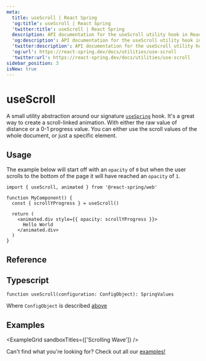 ```yaml
---
meta:
  title: useScroll | React Spring
  'og:title': useScroll | React Spring
  'twitter:title': useScroll | React Spring
  description: API documentation for the useScroll utility hook in React Spring.
  'og:description': API documentation for the useScroll utility hook in React Spring.
  'twitter:description': API documentation for the useScroll utility hook in React Spring.
  'og:url': https://react-spring.dev/docs/utilities/use-scroll
  'twitter:url': https://react-spring.dev/docs/utilities/use-scroll
sidebar_position: 3
isNew: true
---
```


# useScroll

A small utility abstraction around our signature [`useSpring`](/docs/components/use-spring) hook. It's a great way to
create a scroll-linked animation. With either the raw value of distance or a 0-1 progress value. You can either use the
scroll values of the whole document, or just a specific element.

## Usage

The example below will start off with an `opacity` of `0` but when the user scrolls to the bottom of the page it will have
reached an `opacity` of `1`.

```tsx
import { useScroll, animated } from '@react-spring/web'

function MyComponent() {
  const { scrollYProgress } = useScroll()

  return (
    <animated.div style={{ opacity: scrollYProgress }}>
      Hello World
    </animated.div>
  )
}
```

## Reference


<TablesConfiguration data={USE_SCROLL_CONFIG_DATA} />

## Typescript

```tsx
function useScroll(configuration: ConfigObject): SpringValues
```

Where `ConfigObject` is described [above](#reference)

## Examples


<ExampleGrid sandboxTitles={['Scrolling Wave']} />

Can't find what you're looking for? Check out all our [examples!](/examples)
